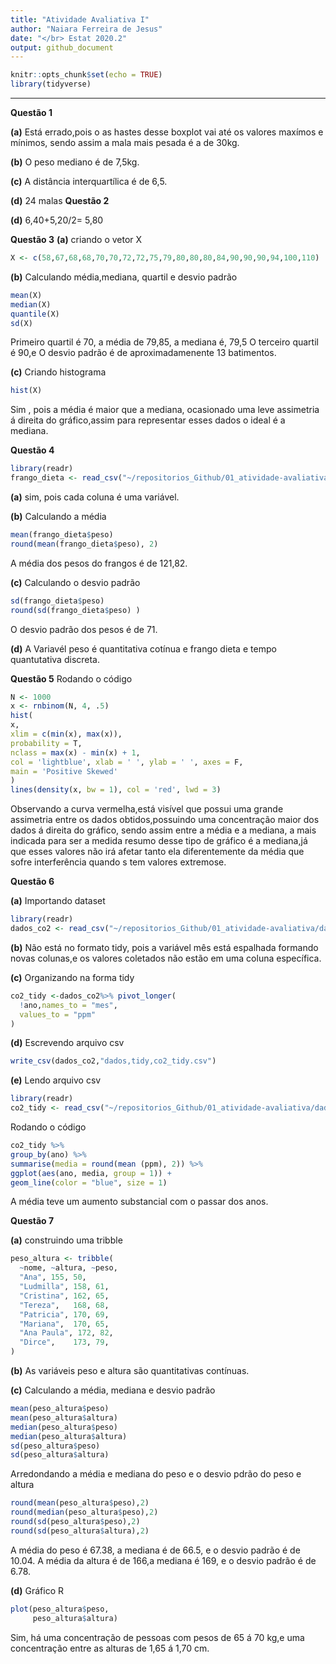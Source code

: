 ---
title: "Atividade Avaliativa I" 
author: "Naiara Ferreira de Jesus"
date: "</br> Estat 2020.2"
output: github_document
---

```{r setup, include=FALSE}
knitr::opts_chunk$set(echo = TRUE)
library(tidyverse)
```

---
**Questão 1**

**(a)** Está errado,pois o as  hastes desse boxplot vai até os valores maxímos e mínimos, sendo assim a mala mais pesada é a de 30kg.

**(b)** O peso mediano é de 7,5kg.

**(c)** A distância interquartílica é de 6,5.

**(d)** 24 malas
**Questão 2**

**(d)** 6,40+5,20/2= 5,80

**Questão 3**
**(a)** criando o vetor X

```{r}
X <- c(58,67,68,68,70,70,72,72,75,79,80,80,80,84,90,90,90,94,100,110)
```

**(b)** Calculando média,mediana, quartil e desvio padrão

```{r}
mean(X)
median(X)
quantile(X)
sd(X)
```

Primeiro quartil é  70, a média de 79,85, a mediana é, 79,5 O terceiro quartil é 90,e O desvio padrão é de aproximadamenente 13 batimentos.

**(c)** Criando histograma

```{r}
hist(X)
```
Sim , pois a média é maior que a mediana, ocasionado uma leve assimetria á direita do gráfico,assim para representar esses dados o ideal é a mediana.

**Questão 4**

```{r}
library(readr)
frango_dieta <- read_csv("~/repositorios_Github/01_atividade-avaliativa/dados/tidy/frango_dieta.csv")

```


**(a)** sim, pois cada coluna é uma variável.

**(b)** Calculando a média
```{r}
mean(frango_dieta$peso)
round(mean(frango_dieta$peso), 2)
```
A média dos pesos do frangos é de 121,82.

**(c)** Calculando o desvio padrão
```{r}
sd(frango_dieta$peso)
round(sd(frango_dieta$peso) )
```

O desvio padrão  dos pesos é de 71.

**(d)** A Variavél peso é quantitativa cotínua e frango dieta e tempo quantutativa discreta. 

**Questão 5** Rodando o código
```{r}
N <- 1000
x <- rnbinom(N, 4, .5)
hist(
x,
xlim = c(min(x), max(x)),
probability = T,
nclass = max(x) - min(x) + 1,
col = 'lightblue', xlab = ' ', ylab = ' ', axes = F,
main = 'Positive Skewed'
)
lines(density(x, bw = 1), col = 'red', lwd = 3)

```
Observando a curva vermelha,está visível que possui uma grande assimetria entre os dados obtidos,possuindo uma concentração maior dos dados á direita do gráfico, sendo assim entre a média e a mediana, a mais indicada para ser a medida resumo desse tipo de gráfico é a mediana,já que esses valores não irá afetar tanto ela diferentemente da média que sofre interferência quando s tem valores extremose.

**Questão 6**

**(a)** Importando dataset
```{r}
library(readr)
dados_co2 <- read_csv("~/repositorios_Github/01_atividade-avaliativa/dados/brutos/dados_co2.csv")
```


**(b)** Não está no formato tidy, pois a variável mês está espalhada formando novas colunas,e os valores coletados não estão em uma coluna específica.
 
**(c)** Organizando na forma tidy
```{r}
co2_tidy <-dados_co2%>% pivot_longer(
  !ano,names_to = "mes",
  values_to = "ppm"
)
```

**(d)** Escrevendo arquivo csv
```{r}
write_csv(dados_co2,"dados,tidy,co2_tidy.csv")

```

 
**(e)** Lendo arquivo csv
```{r}
library(readr)
co2_tidy <- read_csv("~/repositorios_Github/01_atividade-avaliativa/dados/tidy/co2_tidy.csv")
```
 Rodando o código
 
```{r}
co2_tidy %>%
group_by(ano) %>% 
summarise(media = round(mean (ppm), 2)) %>%
ggplot(aes(ano, media, group = 1)) +
geom_line(color = "blue", size = 1)

```


A média teve um aumento substancial com o passar dos anos.
    
**Questão 7**

**(a)** construindo uma tribble

```{r}
peso_altura <- tribble(
  ~nome, ~altura, ~peso,
  "Ana", 155, 50,
  "Ludmilla", 158, 61,
  "Cristina", 162, 65,
  "Tereza",   168, 68,
  "Patricia", 170, 69, 
  "Mariana",  170, 65,
  "Ana Paula", 172, 82,
  "Dirce",    173, 79,
)
```

**(b)** As variáveis peso e altura são quantitativas contínuas.

**(c)** Calculando a média, mediana e desvio padrão
```{r}
mean(peso_altura$peso)
mean(peso_altura$altura)
median(peso_altura$peso)
median(peso_altura$altura)
sd(peso_altura$peso)
sd(peso_altura$altura)
```
Arredondando a média e mediana do peso e o desvio pdrão do peso e altura
```{r}
round(mean(peso_altura$peso),2)
round(median(peso_altura$peso),2)
round(sd(peso_altura$peso),2)
round(sd(peso_altura$altura),2)
```
A média do peso é 67.38, a mediana é de 66.5, e o desvio padrão é de 10.04. A média da altura é de 166,a mediana é 169, e o desvio padrão é de 6.78.

**(d)** Gráfico R
```{r}
plot(peso_altura$peso, 
     peso_altura$altura)
```


Sim, há uma concentração de pessoas com pesos de 65 á 70 kg,e uma concentração entre as alturas de 1,65 á 1,70 cm.


